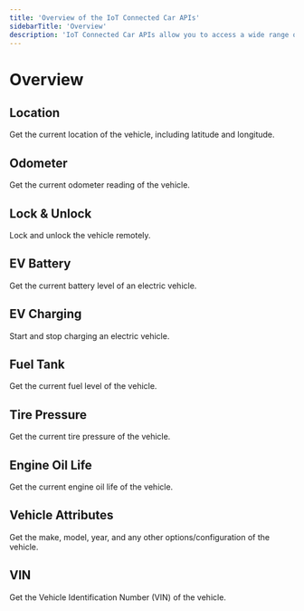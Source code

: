 ```yaml
---
title: 'Overview of the IoT Connected Car APIs'
sidebarTitle: 'Overview'
description: 'IoT Connected Car APIs allow you to access a wide range of data & actions related to cloud-connected vehicles.'
---
```


# Overview

## Location

Get the current location of the vehicle, including latitude and longitude.

## Odometer

Get the current odometer reading of the vehicle.

## Lock & Unlock

Lock and unlock the vehicle remotely.

## EV Battery 

Get the current battery level of an electric vehicle.

## EV Charging

Start and stop charging an electric vehicle.

## Fuel Tank

Get the current fuel level of the vehicle.

## Tire Pressure 

Get the current tire pressure of the vehicle.

## Engine Oil Life

Get the current engine oil life of the vehicle.

## Vehicle Attributes

Get the make, model, year, and any other options/configuration of the vehicle.

## VIN

Get the Vehicle Identification Number (VIN) of the vehicle.